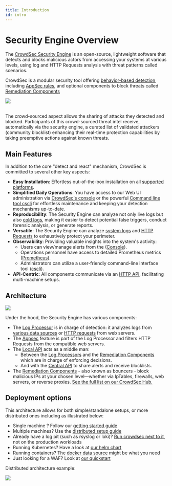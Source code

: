 ```yaml
---
title: Introduction
id: intro
---
```



# Security Engine Overview

The [CrowdSec Security Engine](https://github.com/crowdsecurity/crowdsec) is an open-source, lightweight software that detects and blocks malicious actors from accessing your systems at various levels, using log and HTTP Requests analysis with threat patterns called scenarios.

CrowdSec is a modular security tool offering [behavior-based detection](https://app.crowdsec.net/hub/collections), including [AppSec rules](https://app.crowdsec.net/hub/appsec-rules), and optional components to block threats called [Remediation Components](https://app.crowdsec.net/hub/bouncers)

<div style={{ display: "flex" }}>
    <div style={{ textAlign: "center", flex: "1" }}>
        <img
            width="auto"
            height="auto"
            src={useBaseUrl("/img/simplified_SE_overview.svg")}
        />
    </div>
</div>
&nbsp; &nbsp;

The crowd-sourced aspect allows the sharing of attacks they detected and blocked. Participants of this crowd-sourced threat intel receive, automatically via the security engine, a curated list of validated attackers (community blocklist) enhancing their real-time protection capabilities by taking preemptive actions against known threats.

## Main Features

In addition to the core "detect and react" mechanism, CrowdSec is committed to several other key aspects:

-   **Easy Installation**: Effortless out-of-the-box installation on all [supported platforms](/getting_started/versions_matrix.md).
-   **Simplified Daily Operations**: You have access to our Web UI administration via [CrowdSec's console](http://app.crowdsec.net) or the powerful [Command line tool cscli](/cscli/cscli.md) for effortless maintenance and keeping your detection mechanisms up-to-date.
-   **Reproducibility**: The Security Engine can analyze not only live logs but also [cold logs](/u/user_guides/replay_mode), making it easier to detect potential false triggers, conduct forensic analysis, or generate reports.
-   **Versatile**: The Security Engine can analyze [system logs](/docs/data_sources/intro) and [HTTP Requests](/docs/next/appsec/intro) to exhaustively protect your perimeter.
-   **Observability**: Providing valuable insights into the system's activity:
    -   Users can view/manage alerts from the ([Console](https://app.crowdsec.net/signup)).
    -   Operations personnel have access to detailed Prometheus metrics ([Prometheus](/observability/prometheus.md)).
    -   Administrators can utilize a user-friendly command-line interface tool ([cscli](/observability/cscli.md)).
-   **API-Centric**: All components communicate via an [HTTP API](/local_api/intro.md), facilitating multi-machine setups.

## Architecture

<div style={{ display: "flex" }}>
    <div style={{ textAlign: "center", flex: "1" }}>
        <img src={useBaseUrl("/img/simplified_SE_underthehood.svg")}></img>
    </div>
</div>

Under the hood, the Security Engine has various components:

-   The [Log Processor](log_processor/intro.mdx) is in charge of detection: it analyzes logs from [various data sources](data_sources/intro) or [HTTP requests](appsec/intro) from web servers.
-   The [Appsec](appsec/intro) feature is part of the Log Processor and filters HTTP Requests from the compatible web servers.
-   The [Local API](local_api/intro.md) acts as a middle man:
    -   Between the [Log Processors](/docs/data_sources/intro) and the [Remediation Components](/u/bouncers/intro) which are in charge of enforcing decisions.
    -   And with the [Central API](/central_api/intro.md) to share alerts and receive blocklists.
-   The [Remediation Components](/u/bouncers/intro) - also known as bouncers - block malicious IPs at your chosen level—whether via IpTables, firewalls, web servers, or reverse proxies. [See the full list on our CrowdSec Hub.](https://app.crowdsec.net/hub/remediation-components)

## Deployment options

This architecture allows for both simple/standalone setups, or more distributed ones including as illustrated below:

-   Single machine ? Follow our [getting started guide](/u/getting_started/intro)
-   Multiple machines? Use the [distributed setup guide](/u/user_guides/multiserver_setup)
-   Already have a log pit (such as rsyslog or loki)? [Run crowdsec next to it](/u/user_guides/log_centralization), not on the production workloads
-   Running Kubernetes? Have a look at [our helm chart](/u/getting_started/installation/kubernetes)
-   Running containers? The [docker data source](/docs/data_sources/docker) might be what you need
-   Just looking for a WAF? Look at [our quickstart](appsec/intro)

Distributed architecture example:

<div style={{ display: "flex" }}>
    <div style={{ textAlign: "center", flex: "1" }}>
        <img src={useBaseUrl("/img/distributed_SE_setup.svg")}></img>
    </div>
</div>

<AcademyPromo
    image="crowdsec_fundamentals.svg"
    description="Watch a short series of videos on how to install CrowdSec and protect your infrastructure"
    title="More ways to learn"
    course="crowdsec-fundamentals"
    utm="?utm_source=docs&utm_medium=banner&utm_campaign=intro-page&utm_id=academydocs"
/>
